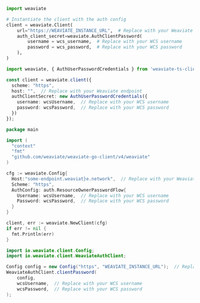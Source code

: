 <!-- Delete these imports if already imported in the file -->

<Tabs groupId="languages">
<TabItem value="py4" label="Python (v4)">
   <FilteredTextBlock
     text={PyCode}
     startMarker="# START ConnectWithOIDC"
     endMarker="# END ConnectWithOIDC"
     language="py"
   />
</TabItem>
<TabItem value="py3" label="Python (v3)">

```python
import weaviate

# Instantiate the client with the auth config
client = weaviate.Client(
    url="https://WEAVIATE_INSTANCE_URL",  # Replace with your Weaviate endpoint
    auth_client_secret=weaviate.AuthClientPassword(
        username = wcs_username,  # Replace with your WCS username
        password = wcs_password,  # Replace with your WCS password
    ),
)
```

</TabItem>
<TabItem value="js" label="JavaScript/TypeScript">

```ts
import weaviate, { AuthUserPasswordCredentials } from 'weaviate-ts-client';

const client = weaviate.client({
  scheme: "https",
  host: "",  // Replace with your Weaviate endpoint
  authClientSecret: new AuthUserPasswordCredentials({
    username: wcsUsername,  // Replace with your WCS username
    password: wcsPassword,  // Replace with your WCS password
  })
});
```

</TabItem>
<TabItem value="go" label="Go">

```go
package main

import (
  "context"
  "fmt"
  "github.com/weaviate/weaviate-go-client/v4/weaviate"
)

cfg := weaviate.Config{
  Host:"some-endpoint.weaviat}e.network",  // Replace with your Weaviate endpoint
  Scheme: "https",
  AuthConfig: auth.ResourceOwnerPasswordFlow{
    Username: wcsUsername,  // Replace with your WCS username
    Password: wcsPassword,  // Replace with your WCS password
  }
}

client, err := weaviate.NewClient(cfg)
if err != nil {
  fmt.Println(err)
}
```

</TabItem>
<TabItem value="java" label="Java">

```java
import io.weaviate.client.Config;
import io.weaviate.client.WeaviateAuthClient;

Config config = new Config("https", "WEAVIATE_INSTANCE_URL");  // Replace with your Weaviate endpoint
WeaviateAuthClient.clientPassword(
    config,
    wcsUsername,  // Replace with your WCS username
    wcsPassword,  // Replace with your WCS password
);
```

</TabItem>
</Tabs>
